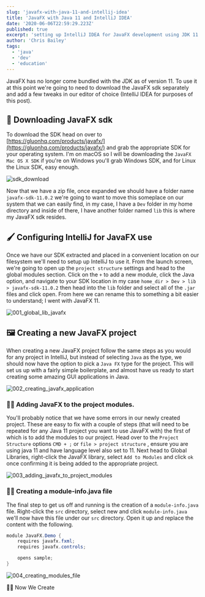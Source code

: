 ```yaml
---
slug: 'javafx-with-java-11-and-intellij-idea'
title: 'JavaFX with Java 11 and IntelliJ IDEA'
date: '2020-06-06T22:59:29.223Z'
published: true
excerpt: 'setting up IntelliJ IDEA for JavaFX development using JDK 11'
author: 'Chris Bailey'
tags:
  - 'java'
  - 'dev'
  - 'education'
---
```


JavaFX has no longer come bundled with the JDK as of version 11. To use it at this point we're going to need to download the JavaFX sdk separately and add a few tweaks in our editor of choice (IntelliJ IDEA for purposes of this post).

## 🎨 Downloading JavaFX sdk

To download the SDK head on over to [https://gluonhq.com/products/javafx/](https://gluonhq.com/products/javafx/) and grab the appropriate SDK for your operating system. I'm on macOS so I will be downloading the `JavaFX Mac OS X SDK` if you're on Windows you'll grab Windows SDK, and for Linux the Linux SDK, easy enough.

![sdk_download](/images/posts/sdk_download.png)

Now that we have a zip file, once expanded we should have a folder name `javafx-sdk-11.0.2` we're going to want to move this someplace on our system that we can easily find, in my case, I have a `Dev` folder in my home directory and inside of there, I have another folder named `lib` this is where my JavaFX sdk resides.

## 🖌 Configuring IntelliJ for JavaFX use

Once we have our SDK extracted and placed in a convenient location on our filesystem we'll need to setup up IntelliJ to use it. From the launch screen, we're going to open up the `project structure` settings and head to the global modules section. Click on the `+` to add a new module, click the Java option, and navigate to your SDK location in my case `home_dir > Dev > lib > javafx-sdk-11.0.2` then head into the `lib` folder and select all of the `.jar` files and click open. From here we can rename this to something a bit easier to understand; I went with JavaFX 11.

![001_global_lib_javafx](/images/posts/001_adding_sdk_to_intellij.gif)

## 🖼 Creating a new JavaFX project

When creating a new JavaFX project follow the same steps as you would for any project in IntelliJ, but instead of selecting `Java` as the type, we should now have the option to pick a `Java FX` type for the project. This will set us up with a fairly simple boilerplate, and almost have us ready to start creating some amazing GUI applications in Java.

![002_creating_javafx_application](/images/posts/002_creating_java_fx_application.gif)

### 👨‍🎤 Adding JavaFX to the project modules.

You'll probably notice that we have some errors in our newly created project. These are easy to fix with a couple of steps (that will need to be repeated for any Java 11 project you want to use JavaFX with) the first of which is to add the modules to our project. Head over to the `Project Structure` options `CMD + ;` or `file > project structure` , ensure you are using java 11 and have language level also set to 11. Next head to Global Libraries, right-click the JavaFX library, select `Add to Modules` and click `ok` once confirming it is being added to the appropriate project.

![003_adding_javafx_to_project_modules](/images/posts/003_adding_javafx_sdk_to_project.gif)

### 👩‍🎤 Creating a module-info.java file

The final step to get us off and running is the creation of a `module-info.java` file. Right-click the `src` directory, select new and click `module-info.java` we'll now have this file under our `src` directory. Open it up and replace the content with the following.

```java
module JavaFX.Demo {
    requires javafx.fxml;
    requires javafx.controls;

    opens sample;
}
```

![004_creating_modules_file](/images/posts/004_creating_module_info.gif)

👩‍🎨 Now We Create
